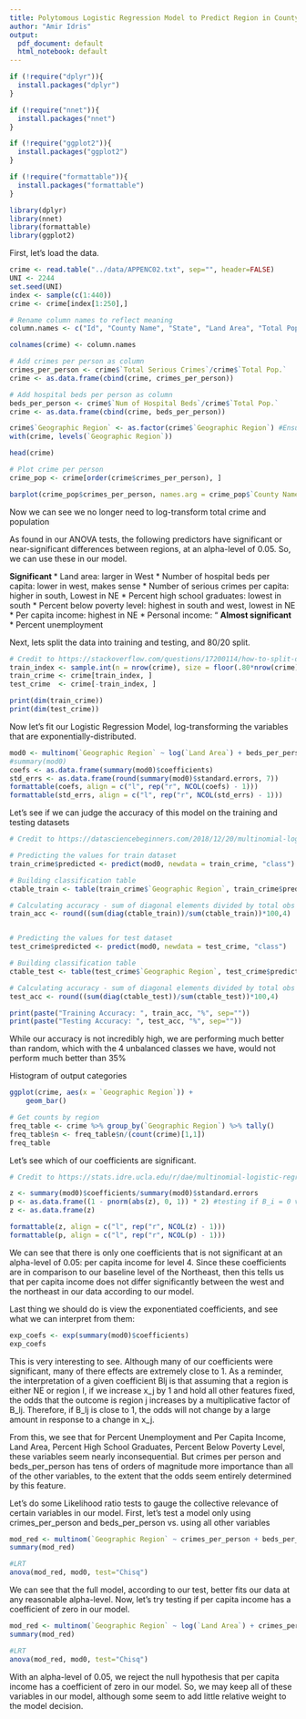 ```yaml
---
title: Polytomous Logistic Regression Model to Predict Region in County Crime Dataset
author: "Amir Idris"
output:
  pdf_document: default
  html_notebook: default
---
```

```r
if (!require("dplyr")){
  install.packages("dplyr")
}

if (!require("nnet")){
  install.packages("nnet")
}

if (!require("ggplot2")){
  install.packages("ggplot2")
}

if (!require("formattable")){
  install.packages("formattable")
}

library(dplyr)
library(nnet)
library(formattable)
library(ggplot2)
```


First, let's load the data.

```r
crime <- read.table("../data/APPENC02.txt", sep="", header=FALSE)
UNI <- 2244
set.seed(UNI)
index <- sample(c(1:440))
crime <- crime[index[1:250],]

# Rename column names to reflect meaning
column.names <- c("Id", "County Name", "State", "Land Area", "Total Pop.", "Percent of Pop. Age 18-34", "Percent of Pop. Age >= 65", "Num of Active Physicians", "Num of Hospital Beds", "Total Serious Crimes", "Percent High School Graduates", "Percent Bachelor's Degree", "Percent Below Poverty Level", "Percent Unemployment", "Per Capita Income", "Total personal income", "Geographic Region")

colnames(crime) <- column.names

# Add crimes per person as column
crimes_per_person <- crime$`Total Serious Crimes`/crime$`Total Pop.`
crime <- as.data.frame(cbind(crime, crimes_per_person))

# Add hospital beds per person as column
beds_per_person <- crime$`Num of Hospital Beds`/crime$`Total Pop.`
crime <- as.data.frame(cbind(crime, beds_per_person))

crime$`Geographic Region` <- as.factor(crime$`Geographic Region`) #Ensure our outcome variable is treated as a factor variable
with(crime, levels(`Geographic Region`))

head(crime)
```
```r
# Plot crime per person
crime_pop <- crime[order(crime$crimes_per_person), ]

barplot(crime_pop$crimes_per_person, names.arg = crime_pop$`County Name`, xlab = "County", ylab = "Crimes Per Person", main = "Crimes Per Person for each County")
```
Now we can see we no longer need to log-transform total crime and population


As found in our ANOVA tests, the following predictors have significant or near-significant differences between regions, at an alpha-level of 0.05. So, we can use these in our model.

<b> Significant </b>
* Land area: larger in West 
* Number of hospital beds per capita: lower in west, makes sense
* Number of serious crimes per capita: higher in south, Lowest in NE 
* Percent high school graduates: lowest in south
* Percent below poverty level: highest in south and west, lowest in NE
* Per capita income: highest in NE 
* Personal income: “
<b> Almost significant </b>
* Percent unemployment

Next, lets split the data into training and testing, and 80/20 split.

```r
# Credit to https://stackoverflow.com/questions/17200114/how-to-split-data-into-training-testing-sets-using-sample-function
train_index <- sample.int(n = nrow(crime), size = floor(.80*nrow(crime)), replace = F)
train_crime <- crime[train_index, ]
test_crime  <- crime[-train_index, ]

print(dim(train_crime))
print(dim(test_crime))
```

Now let's fit our Logistic Regression Model, log-transforming the variables that are exponentially-distributed.

```r
mod0 <- multinom(`Geographic Region` ~ log(`Land Area`) + beds_per_person + crimes_per_person + `Percent High School Graduates` + `Percent Below Poverty Level` + `Per Capita Income` + `Percent Unemployment`, data = train_crime)
#summary(mod0)
coefs <- as.data.frame(summary(mod0)$coefficients)
std_errs <- as.data.frame(round(summary(mod0)$standard.errors, 7))
formattable(coefs, align = c("l", rep("r", NCOL(coefs) - 1)))
formattable(std_errs, align = c("l", rep("r", NCOL(std_errs) - 1)))
```


Let's see if we can judge the accuracy of this model on the training and testing datasets

```r
# Credit to https://datasciencebeginners.com/2018/12/20/multinomial-logistic-regression-using-r/

# Predicting the values for train dataset
train_crime$predicted <- predict(mod0, newdata = train_crime, "class")

# Building classification table
ctable_train <- table(train_crime$`Geographic Region`, train_crime$predicted)

# Calculating accuracy - sum of diagonal elements divided by total obs
train_acc <- round((sum(diag(ctable_train))/sum(ctable_train))*100,4)


# Predicting the values for test dataset
test_crime$predicted <- predict(mod0, newdata = test_crime, "class")

# Building classification table
ctable_test <- table(test_crime$`Geographic Region`, test_crime$predicted)

# Calculating accuracy - sum of diagonal elements divided by total obs
test_acc <- round((sum(diag(ctable_test))/sum(ctable_test))*100,4)

print(paste("Training Accuracy: ", train_acc, "%", sep=""))
print(paste("Testing Accuracy: ", test_acc, "%", sep=""))
```

While our accuracy is not incredibly high, we are performing much better than random, which with the 4 unbalanced classes we have, would not perform much better than 35%

Histogram of output categories
```r
ggplot(crime, aes(x = `Geographic Region`)) +
    geom_bar()

# Get counts by region
freq_table <- crime %>% group_by(`Geographic Region`) %>% tally()
freq_table$n <- freq_table$n/(count(crime)[1,1])
freq_table
```


Let's see which of our coefficients are significant.
```r
# Credit to https://stats.idre.ucla.edu/r/dae/multinomial-logistic-regression/

z <- summary(mod0)$coefficients/summary(mod0)$standard.errors
p <- as.data.frame((1 - pnorm(abs(z), 0, 1)) * 2) #testing if B_i = 0 vs. B_i /= 0
z <- as.data.frame(z)

formattable(z, align = c("l", rep("r", NCOL(z) - 1)))
formattable(p, align = c("l", rep("r", NCOL(p) - 1)))
```



We can see that there is only one coefficients that is not significant at an alpha-level of 0.05: per capita income for level 4. Since these coefficients are in comparison to our baseline level of the Northeast, then this tells us that per capita income does not differ significantly between the west and the northeast in our data according to our model.

Last thing we should do is view the exponentiated coefficients, and see what we can interpret from them:

```r
exp_coefs <- exp(summary(mod0)$coefficients)
exp_coefs
```

This is very interesting to see. Although many of our coefficients were significant, many of there effects are extremely close to 1. As a reminder, the interpretation of a given coefficient Blj is that assuming that a region is either NE or region l, if we increase x_j by 1 and hold all other features fixed, the odds that the outcome is region j increases by a multiplicative factor of B_lj. Therefore, if B_lj is close to 1, the odds will not change by a large amount in response to a change in x_j.

From this, we see that for Percent Unemployment and Per Capita Income, Land Area, Percent High School Graduates, Percent Below Poverty Level, these variables seem nearly inconsequential. But crimes per person and beds_per_person has tens of orders of magnitude more importance than all of the other variables, to the extent that the odds seem entirely determined by this feature.


Let's do some Likelihood ratio tests to gauge the collective relevance of certain variables in our model. First, let's test a model only using crimes_per_person and beds_per_person vs. using all other variables
```r
mod_red <- multinom(`Geographic Region` ~ crimes_per_person + beds_per_person, data = train_crime)
summary(mod_red)

#LRT
anova(mod_red, mod0, test="Chisq")
```
We can see that the full model, according to our test, better fits our data at any reasonable alpha-level. Now, let's try testing if per capita income has a coefficient of zero in our model.

```r
mod_red <- multinom(`Geographic Region` ~ log(`Land Area`) + crimes_per_person + beds_per_person + `Percent High School Graduates` + `Percent Below Poverty Level` + `Percent Unemployment`, data = train_crime)
summary(mod_red)

#LRT
anova(mod_red, mod0, test="Chisq")
```
With an alpha-level of 0.05, we reject the null hypothesis that per capita income has a coefficient of zero in our model. So, we may keep all of these variables in our model, although some seem to add little relative weight to the model decision.









